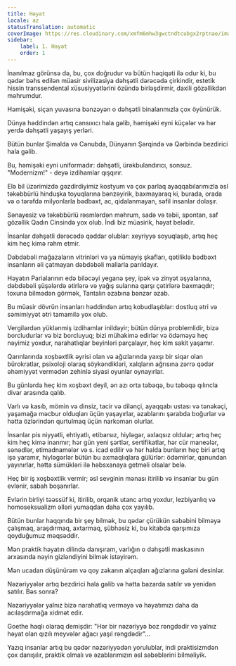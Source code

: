 ```yaml
---
title: Həyat
locale: az
statusTranslation: automatic
coverImage: https://res.cloudinary.com/xmfm6mhw3gwctndtcubgx2rptnae/image/upload/v1741354419/small_cover_la_gran_rebelion_28716e29d2.webp
sidebar:
    label: 1. Həyat
    order: 1
---
```

İnanılmaz görünsə də, bu, çox doğrudur və bütün həqiqəti ilə odur ki, bu qədər bəhs edilən müasir sivilizasiya dəhşətli dərəcədə çirkindir, estetik hissin transsendental xüsusiyyətlərini özündə birləşdirmir, daxili gözəllikdən məhrumdur.

Həmişəki, siçan yuvasına bənzəyən o dəhşətli binalarımızla çox öyünürük.

Dünya həddindən artıq cansıxıcı hala gəlib, həmişəki eyni küçələr və hər yerdə dəhşətli yaşayış yerləri.

Bütün bunlar Şimalda və Cənubda, Dünyanın Şərqində və Qərbində bezdirici hala gəlib.

Bu, həmişəki eyni uniformadır: dəhşətli, ürəkbulandırıcı, sonsuz. "Modernizm!" - deyə izdihamlar qışqırır.

Elə bil üzərimizdə gəzdirdiyimiz kostyum və çox parlaq ayaqqabılarımızla əsl təkəbbürlü hinduşka toyuqlarına bənzəyirik, baxmayaraq ki, burada, orada və o tərəfdə milyonlarla bədbəxt, ac, qidalanmayan, səfil insanlar dolaşır.

Sənayesiz və təkəbbürlü rəsmlərdən məhrum, sadə və təbii, spontan, saf gözəllik Qadın Cinsində yox olub. İndi biz müasirik, həyat belədir.

İnsanlar dəhşətli dərəcədə qəddar olublar: xeyriyyə soyuqlaşıb, artıq heç kim heç kimə rəhm etmir.

Dəbdəbəli mağazaların vitrinləri və ya nümayiş şkafları, qətiliklə bədbəxt insanların əli çatmayan dəbdəbəli mallarla parıldayır.

Həyatın Parialarının edə biləcəyi yeganə şey, ipək və zinyət əşyalarına, dəbdəbəli şüşələrdə ətirlərə və yağış sularına qarşı çətirlərə baxmaqdır; toxuna bilmədən görmək, Tantalın əzabına bənzər əzab.

Bu müasir dövrün insanları həddindən artıq kobudlaşıblar: dostluq ətri və səmimiyyət ətri tamamilə yox olub.

Vergilərdən yüklənmiş izdihamlar inildəyir; bütün dünya problemlidir, bizə borcludurlar və biz borcluyuq; bizi mühakimə edirlər və ödəməyə heç nəyimiz yoxdur, narahatlıqlar beyinləri parçalayır, heç kim sakit yaşamır.

Qarınlarında xoşbəxtlik əyrisi olan və ağızlarında yaxşı bir siqar olan bürokratlar, psixoloji olaraq söykəndikləri, xalqların ağrısına zərrə qədər əhəmiyyət vermədən zehinlə siyasi oyunlar oynayırlar.

Bu günlərdə heç kim xoşbəxt deyil, ən azı orta təbəqə, bu təbəqə qılıncla divar arasında qalıb.

Varlı və kasıb, mömin və dinsiz, tacir və dilənçi, ayaqqabı ustası və tənəkəçi, yaşamağa məcbur olduqları üçün yaşayırlar, əzablarını şərabda boğurlar və hətta özlərindən qurtulmaq üçün narkoman olurlar.

İnsanlar pis niyyətli, ehtiyatlı, etibarsız, hiyləgər, əxlaqsız oldular; artıq heç kim heç kimə inanmır; hər gün yeni şərtlər, sertifikatlar, hər cür maneələr, sənədlər, etimadnamələr və s. icad edilir və hər halda bunların heç biri artıq işə yaramır, hiyləgərlər bütün bu axmaqlıqlara gülürlər: ödəmirlər, qanundan yayınırlar, hətta sümükləri ilə həbsxanaya getməli olsalar belə.

Heç bir iş xoşbəxtlik vermir; əsl sevginin mənası itirilib və insanlar bu gün evlənir, sabah boşanırlar.

Evlərin birliyi təəssüf ki, itirilib, orqanik utanc artıq yoxdur, lezbiyanlıq və homoseksualizm əlləri yumaqdan daha çox yayılıb.

Bütün bunlar haqqında bir şey bilmək, bu qədər çürükün səbəbini bilməyə çalışmaq, araşdırmaq, axtarmaq, şübhəsiz ki, bu kitabda qarşımıza qoyduğumuz məqsəddir.

Mən praktik həyatın dilində danışıram, varlığın o dəhşətli maskasının arxasında nəyin gizləndiyini bilmək istəyirəm.

Mən ucadan düşünürəm və qoy zəkanın alçaqları ağızlarına gələni desinlər.

Nəzəriyyələr artıq bezdirici hala gəlib və hətta bazarda satılır və yenidən satılır. Bəs sonra?

Nəzəriyyələr yalnız bizə narahatlıq verməyə və həyatımızı daha da acılaşdırmağa xidmət edir.

Goethe haqlı olaraq demişdir: "Hər bir nəzəriyyə boz rəngdədir və yalnız həyat olan qızılı meyvələr ağacı yaşıl rəngdədir"...

Yazıq insanlar artıq bu qədər nəzəriyyədən yorulublar, indi praktisizmdən çox danışılır, praktik olmalı və əzablarımızın əsl səbəblərini bilməliyik.

